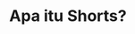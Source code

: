 ---
title: Apa itu Shorts?
description: Bab ini bertujuan memberikan pemahaman fundamental tentang apa itu video pendek, mengapa format ini sangat dominan di lanskap media saat ini, dan bagaimana memposisikannya secara strategis dibandingkan dengan video berdurasi panjang dalam konteks pendidikan.
keywords: []
---